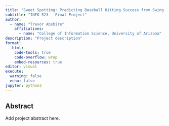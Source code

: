 ```yaml
---
title: "Sweet Spotting: Predicting Baseball Hitting Success from Swing Science"
subtitle: "INFO 523 - Final Project"
author: 
  - name: "Trevor Abshire"
    affiliations:
      - name: "College of Information Science, University of Arizona"
description: "Project description"
format:
   html:
    code-tools: true
    code-overflow: wrap
    embed-resources: true
editor: visual
execute:
  warning: false
  echo: false
jupyter: python3
---
```


## Abstract

Add project abstract here.